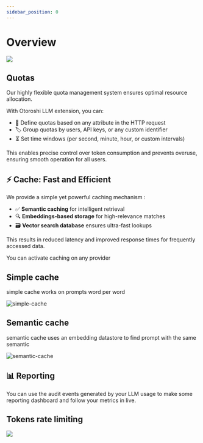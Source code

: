 ```yaml
---
sidebar_position: 0
---
```



# Overview


![](/img/cost-optimization.svg)

## Quotas

Our highly flexible quota management system ensures optimal resource allocation.

With Otoroshi LLM extension, you can:

- 📏 Define quotas based on any attribute in the HTTP request
- 🏷️ Group quotas by users, API keys, or any custom identifier
- ⏳ Set time windows (per second, minute, hour, or custom intervals)

This enables precise control over token consumption and prevents overuse, ensuring smooth operation for all users.

## ⚡ Cache: Fast and Efficient

We provide a simple yet powerful caching mechanism :

- ✅ **Semantic caching** for intelligent retrieval
- 🔍 **Embeddings-based storage** for high-relevance matches
- 🗃️ **Vector search database** ensures ultra-fast lookups

This results in reduced latency and improved response times for frequently accessed data.

You can activate caching on any provider

## Simple cache

simple cache works on prompts word per word

![simple-cache](../../static/img/simple-cache.png)

## Semantic cache

semantic cache uses an embedding datastore to find prompt with the same semantic

![semantic-cache](../../static/img/semantic-cache.png)

## 📊 Reporting

You can use the audit events generated by your LLM usage to make some reporting dashboard and follow your metrics in live.

## Tokens rate limiting

![](/img/tokens-rate-limit-cost-optimization.png)